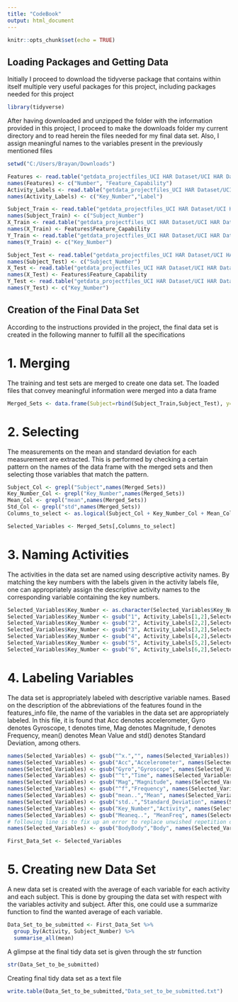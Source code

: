 ---
title: "CodeBook"
output: html_document
---

```{r setup, include=FALSE}
knitr::opts_chunk$set(echo = TRUE)
```

## Loading Packages and Getting Data

Initially I proceed to download the tidyverse package that contains within itself multiple very
useful packages for this project, including packages needed for this project

```{r}

library(tidyverse)

```

After having downloaded and unzipped the folder with the information provided in this project, I
proceed to make the downloads folder my current directory and to read herein the files needed for my final data set. Also, I assign meaningful names to the variables present in the previously mentioned files 

```{r}

setwd("C:/Users/Brayan/Downloads")

Features <- read.table("getdata_projectfiles_UCI HAR Dataset/UCI HAR Dataset/features.txt")
names(Features) <- c("Number", "Feature_Capability")
Activity_Labels <- read.table("getdata_projectfiles_UCI HAR Dataset/UCI HAR Dataset/activity_labels.txt")
names(Activity_Labels) <- c("Key_Number","Label")

Subject_Train <- read.table("getdata_projectfiles_UCI HAR Dataset/UCI HAR Dataset/train/subject_train.txt")
names(Subject_Train) <- c("Subject_Number")
X_Train <- read.table("getdata_projectfiles_UCI HAR Dataset/UCI HAR Dataset/train/X_train.txt")
names(X_Train) <- Features$Feature_Capability
Y_Train <- read.table("getdata_projectfiles_UCI HAR Dataset/UCI HAR Dataset/train/y_train.txt")
names(Y_Train) <- c("Key_Number")

Subject_Test <- read.table("getdata_projectfiles_UCI HAR Dataset/UCI HAR Dataset/test/subject_test.txt")
names(Subject_Test) <- c("Subject_Number")
X_Test <- read.table("getdata_projectfiles_UCI HAR Dataset/UCI HAR Dataset/test/X_test.txt")
names(X_Test) <- Features$Feature_Capability
Y_Test <- read.table("getdata_projectfiles_UCI HAR Dataset/UCI HAR Dataset/test/y_test.txt")
names(Y_Test) <- c("Key_Number")

```


## Creation of the Final Data Set

According to the instructions provided in the project, the final data set is created in the following manner to
fulfill all the specifications

# 1. Merging

The training and test sets are merged to create one data set. The loaded files that convey meaningful information were merged into a data frame   

```{r}

Merged_Sets <- data.frame(Subject=rbind(Subject_Train,Subject_Test), y=rbind(Y_Train,Y_Test), x=rbind(X_Train,X_Test))

```

# 2. Selecting

The measurements on the mean and standard deviation for each measurement are extracted. This is performed by
checking a certain pattern on the names of the data frame with the merged sets and then selecting those variables that match the pattern.

```{r}

Subject_Col <- grepl("Subject",names(Merged_Sets))
Key_Number_Col <- grepl("Key_Number",names(Merged_Sets))
Mean_Col <- grepl("mean",names(Merged_Sets))
Std_Col <- grepl("std",names(Merged_Sets))
Columns_to_select <- as.logical(Subject_Col + Key_Number_Col + Mean_Col + Std_Col)

Selected_Variables <- Merged_Sets[,Columns_to_select]

```

# 3. Naming Activities

The activities in the data set are named using descriptive activity names. By matching the key numbers with
the labels given in the activity labels file, one can appropriately assign the descriptive activity names to the corresponding variable containing the key numbers. 

```{r}

Selected_Variables$Key_Number <- as.character(Selected_Variables$Key_Number) 
Selected_Variables$Key_Number <- gsub("1", Activity_Labels[1,2],Selected_Variables$Key_Number) 
Selected_Variables$Key_Number <- gsub("2", Activity_Labels[2,2],Selected_Variables$Key_Number)  
Selected_Variables$Key_Number <- gsub("3", Activity_Labels[3,2],Selected_Variables$Key_Number)  
Selected_Variables$Key_Number <- gsub("4", Activity_Labels[4,2],Selected_Variables$Key_Number)  
Selected_Variables$Key_Number <- gsub("5", Activity_Labels[5,2],Selected_Variables$Key_Number)  
Selected_Variables$Key_Number <- gsub("6", Activity_Labels[6,2],Selected_Variables$Key_Number)

```

# 4. Labeling Variables

The data set is appropriately labeled with descriptive variable names. Based on the description of the abbreviations of the features found in the features_info file, the name of the variables in the data set are appropriately labeled. In this file, it is found that Acc denotes accelerometer, Gyro denotes Gyroscope, t denotes time, Mag denotes Magnitude, f denotes Frequency, mean() denotes Mean Value and std() denotes Standard Deviation, among others.    

```{r}

names(Selected_Variables) <- gsub("^x.","", names(Selected_Variables))
names(Selected_Variables) <- gsub("Acc","Accelerometer", names(Selected_Variables))
names(Selected_Variables) <- gsub("Gyro","Gyroscope", names(Selected_Variables))
names(Selected_Variables) <- gsub("^t","Time", names(Selected_Variables))
names(Selected_Variables) <- gsub("Mag","Magnitude", names(Selected_Variables))
names(Selected_Variables) <- gsub("^f","Frequency", names(Selected_Variables))
names(Selected_Variables) <- gsub("mean..","Mean", names(Selected_Variables))
names(Selected_Variables) <- gsub("std..","Standard_Deviation", names(Selected_Variables))
names(Selected_Variables) <- gsub("Key_Number","Activity", names(Selected_Variables))
names(Selected_Variables) <- gsub("Meaneq..", "MeanFreq", names(Selected_Variables))
# following line is to fix up an error to replace unwished repetition of word Body in some of the variable names
names(Selected_Variables) <- gsub("BodyBody","Body", names(Selected_Variables))

First_Data_Set <- Selected_Variables

```

# 5. Creating new Data Set 

A new data set is created with the average of each variable for each activity and each subject. This is done by grouping the data set with respect with the variables activity and subject. After this, one could use a summarize function to find the wanted average of each variable. 

```{r}

Data_Set_to_be_submitted <- First_Data_Set %>%
  group_by(Activity, Subject_Number) %>%
  summarise_all(mean)

```

A glimpse at the final tidy data set is given through the str function 

```{r}

str(Data_Set_to_be_submitted)

```

Creating final tidy data set as a text file 

```{r}

write.table(Data_Set_to_be_submitted,"Data_set_to_be_submitted.txt")


```